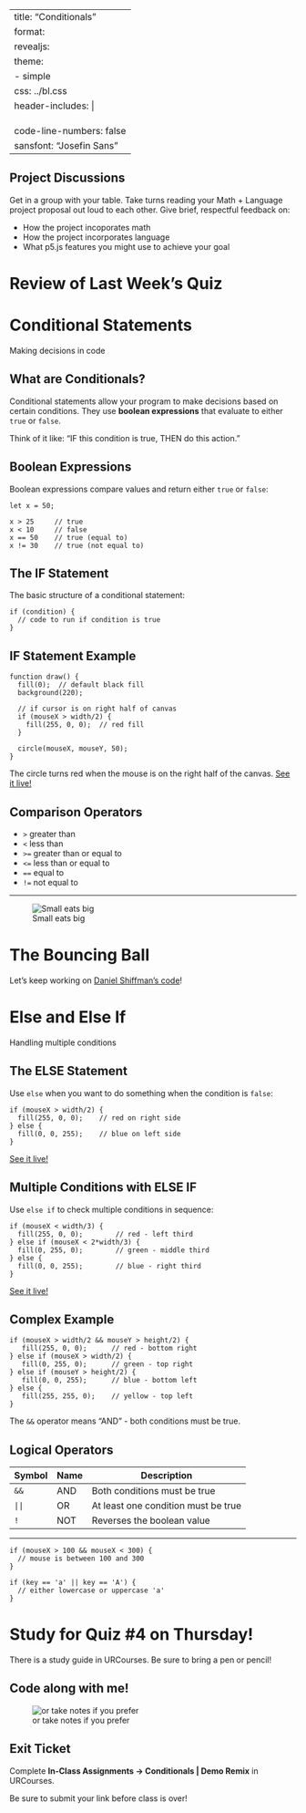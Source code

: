 
---
title: "Conditionals"
format:
  revealjs:
    theme: 
      - simple
    css: ../bl.css
    header-includes: |
      <link rel="preconnect" href="https://fonts.googleapis.com">
      <link rel="preconnect" href="https://fonts.gstatic.com" crossorigin>
      <link href="https://fonts.googleapis.com/css2?family=Josefin+Sans:ital,wght@0,100..700;1,100..700&display=swap" rel="stylesheet">
code-line-numbers: false
sansfont: "Josefin Sans"
---



## Project Discussions {.smaller}

Get in a group with your table. Take turns reading your Math + Language project proposal out loud to each other.
Give brief, respectful feedback on:

* How the project incoporates math
* How the project incorporates language
* What p5.js features you might use to achieve your goal

# Review of Last Week's Quiz

# Conditional Statements

Making decisions in code

## What are Conditionals?

Conditional statements allow your program to make decisions based on certain conditions. They use **boolean expressions** that evaluate to either `true` or `false`.

Think of it like: "IF this condition is true, THEN do this action."

## Boolean Expressions

Boolean expressions compare values and return either `true` or `false`:

``` .javascript
let x = 50;

x > 25     // true
x < 10     // false
x == 50    // true (equal to)
x != 30    // true (not equal to)
```

## The IF Statement

The basic structure of a conditional statement:

``` .javascript
if (condition) {
  // code to run if condition is true
}
```

## IF Statement Example

``` .javascript
function draw() {
  fill(0);  // default black fill
  background(220);

  // if cursor is on right half of canvas 
  if (mouseX > width/2) {
    fill(255, 0, 0);  // red fill
  }
  
  circle(mouseX, mouseY, 50);
}
```

The circle turns red when the mouse is on the right half of the canvas. [See it live!](https://editor.p5js.org/codingtrain/sketches/BylXH2e9m)

## Comparison Operators

- `>` greater than
- `<` less than  
- `>=` greater than or equal to
- `<=` less than or equal to
- `==` equal to
- `!=` not equal to

---

![Small eats big](https://cdn.hswstatic.com/gif/shutterstock-2077921246.jpg)


# The Bouncing Ball

Let's keep working on [Daniel Shiffman's code](https://editor.p5js.org/codingtrain/sketches/Xm4cmQvU)!

# Else and Else If

Handling multiple conditions

## The ELSE Statement

Use `else` when you want to do something when the condition is `false`:

``` .javascript
if (mouseX > width/2) {
  fill(255, 0, 0);    // red on right side
} else {
  fill(0, 0, 255);    // blue on left side
}
```
[See it live!](https://editor.p5js.org/howshekilledit/sketches/7UpypSUXC)

## Multiple Conditions with ELSE IF

Use `else if` to check multiple conditions in sequence:

``` .javascript
if (mouseX < width/3) {
  fill(255, 0, 0);        // red - left third
} else if (mouseX < 2*width/3) {
  fill(0, 255, 0);        // green - middle third  
} else {
  fill(0, 0, 255);        // blue - right third
}
```
[See it live!](https://editor.p5js.org/howshekilledit/sketches/8PUTPOVn8)

## Complex Example

``` .javascript

if (mouseX > width/2 && mouseY > height/2) {
   fill(255, 0, 0);      // red - bottom right
} else if (mouseX > width/2) {
   fill(0, 255, 0);      // green - top right
} else if (mouseY > height/2) {
   fill(0, 0, 255);      // blue - bottom left
} else {
   fill(255, 255, 0);    // yellow - top left
}

```

The `&&` operator means "AND" - both conditions must be true.

## Logical Operators

| Symbol | Name | Description |
|--------|------|-------------|
| `&&`   | AND  | Both conditions must be true |
| `||` | OR   | At least one condition must be true |
| `!`    | NOT  | Reverses the boolean value |

--- 

``` .javascript
if (mouseX > 100 && mouseX < 300) {
  // mouse is between 100 and 300
}

if (key == 'a' || key == 'A') {
  // either lowercase or uppercase 'a'
}
```


# Study for Quiz #4 on Thursday!

There is a study guide in URCourses. Be sure to bring a pen or pencil!




## Code along with me! {.center}

![or take notes if you prefer](https://img.tpt.cloud/nextavenue/uploads/2021/09/bobrossestate-01.inside.1280x720.jpg)



## Exit Ticket

Complete **In-Class Assignments -> Conditionals | Demo Remix** in URCourses. 

Be sure to submit your link before class is over! 


